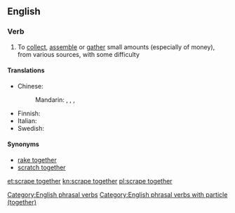 ==English==

===Verb===
{{en-verb|head=[[scrape]] [[together]]|scrapes together|scraping together|scraped together}}

# {{idiomatic}} To [[collect]], [[assemble]] or [[gather]] small amounts (especially of money), from various sources, with some difficulty

====Translations====
{{trans-top|collect small amounts}}
* Chinese:
*: Mandarin: {{t|cmn|湊|sc=Hani}}, {{t|cmn|凑|tr=còu|sc=Hani}}, {{t|cmn|湊齊|sc=Hani}}, {{t|cmn|凑齐|tr=còuqí|sc=Hani}}
{{trans-mid}}
* Finnish: {{t-|fi|raapia kasaan}}
* Italian: {{t-|it|racimolare}}
* Swedish: {{t|sv|skrapa ihop}}
{{trans-bottom}}

====Synonyms====
* [[rake together]]
* [[scratch together]]

[[Category:English phrasal verbs]]
[[Category:English phrasal verbs with particle (together)]]

[[et:scrape together]]
[[kn:scrape together]]
[[pl:scrape together]]
